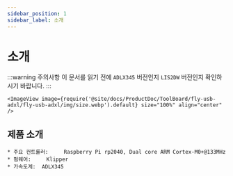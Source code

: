 ```yaml
---
sidebar_position: 1
sidebar_label: 소개
---
```



# 소개

:::warning 주의사항
이 문서를 읽기 전에 `ADLX345` 버전인지 `LIS2DW` 버전인지 확인하시기 바랍니다.
:::

    <ImageView image={require('@site/docs/ProductDoc/ToolBoard/fly-usb-adxl/fly-usb-adxl/img/size.webp').default} size="100%" align="center" />

## 제품 소개

    * 주요 컨트롤러:     Raspberry Pi rp2040, Dual core ARM Cortex-M0+@133MHz
    * 펌웨어:     Klipper
    * 가속도계:  ADLX345
